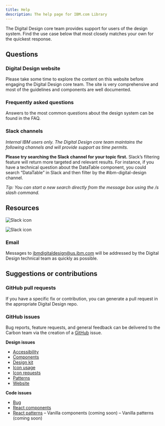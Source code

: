 ```yaml
---
title: Help
description: The help page for IBM.com Library
---
```


<PageDescription>

The Digital Design core team provides support for users of the design system. Find the use case below that most closely matches your own for the quickest response.

</PageDescription>

## Questions

### Digital Design website

Please take some time to explore the content on this website before engaging the Digital Design core team. The site is very comprehensive and most of the guidelines and components are well documented.

### Frequently asked questions

Answers to the most common questions about the design system can be found in the FAQ.

### Slack channels

_Internal IBM users only. The Digital Design core team maintains the following channels and will provide support as time permits._

**Please try searching the Slack channel for your topic first.** Slack’s filtering feature will return more targeted and relevant results. For instance, if you have a technical question about the DataTable component, you could search “DataTable” in Slack and then filter by the #ibm-digital-design channel. 

_Tip: You can start a new search directly from the message box using the /s slash command._

## Resources

<Row className="resource-card-group">
<Column colMd={4} colLg={4} noGutterSm>
    <ResourceCard
      subTitle="For coding questions"
      title="#digital-design-adopters-dev"
      aspectRatio="2:1"
      actionIcon="arrowRight"
      href="https://cognitive-app.slack.com/messages/CNEG9HNBW"
      >

![Slack icon](/images/slack-mark.svg)

  </ResourceCard>
</Column>
<Column colMd={4} colLg={4} noGutterSm>
    <ResourceCard
      subTitle="For designing questions"
      title="#digital-design-adopters-design"                
      actionIcon="arrowRight"
      aspectRatio="2:1"
      href="https://cognitive-app.slack.com/messages/GNKN3G37F"
      >

![Slack icon](/images/slack-mark.svg)

  </ResourceCard>
</Column>
</Row>

### Email

Messages to <ibmdigitaldesign@us.ibm.com> will be addressed by the Digital Design technical team as quickly as possible.

## Suggestions or contributions

### GitHub pull requests

If you have a specific fix or contribution, you can generate a pull request in the appropriate Digital Design repo.

### GitHub issues

Bug reports, feature requests, and general feedback can be delivered to the Carbon team via the creation of a [GitHub]() issue.

**Design issues**

- [Accessibility](https://github.com/carbon-design-system/ibm-dotcom-library/issues/new/choose)
- [Components](https://github.com/carbon-design-system/ibm-dotcom-library/issues/new/choose)
- [Design kit](https://github.com/carbon-design-system/carbon-for-ibm-design-kit/issues/new)
- [Icon usage](https://github.com/carbon-design-system/ibm-dotcom-library/issues/new/choose)
- [Icon requests](https://github.com/carbon-design-system/carbon-icons/issues/new)
- [Patterns](https://github.com/carbon-design-system/ibm-dotcom-library/issues/new/choose)
- [Website](https://github.com/carbon-design-system/carbon-for-ibm-website/issues/new/choose)

**Code issues**

- [Bug](https://github.com/carbon-design-system/ibm-dotcom-library/issues/new?labels=bug&template=bug_report.md)
- [React components](https://github.com/carbon-design-system/ibm-dotcom-library/issues/new/choose)
- [React patterns](https://github.com/carbon-design-system/ibm-dotcom-library/issues/new/choose)
– Vanilla components (coming soon)
– Vanilla patterns (coming soon)
